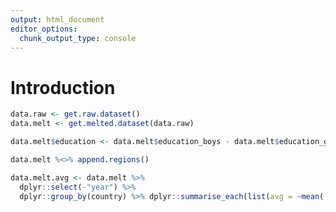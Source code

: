 ```yaml
---
output: html_document
editor_options: 
  chunk_output_type: console
---
```

# Introduction


```r
data.raw <- get.raw.dataset()
data.melt <- get.melted.dataset(data.raw)

data.melt$education <- data.melt$education_boys - data.melt$education_girls

data.melt %<>% append.regions()

data.melt.avg <- data.melt %>% 
  dplyr::select(-"year") %>% 
  dplyr::group_by(country) %>% dplyr::summarise_each(list(avg = ~mean(.x, na.rm=T)))
```
